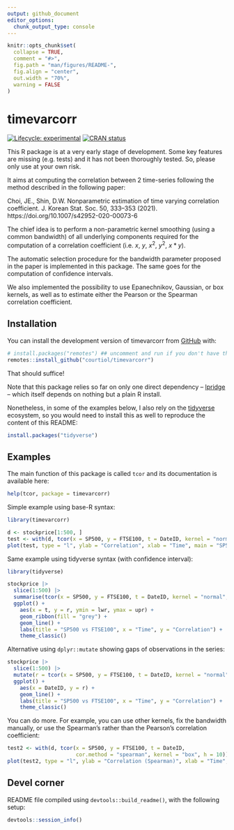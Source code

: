 ```yaml
---
output: github_document
editor_options: 
  chunk_output_type: console
---
```


<!-- README.md is generated from README.Rmd. Please edit that file -->

```r
knitr::opts_chunk$set(
  collapse = TRUE,
  comment = "#>",
  fig.path = "man/figures/README-",
  fig.align = "center",
  out.width = "70%",
  warning = FALSE
)
```

# timevarcorr

<!-- badges: start -->
[![Lifecycle:
experimental](https://img.shields.io/badge/lifecycle-experimental-orange.svg)](https://www.tidyverse.org/lifecycle/#experimental)
[![CRAN
status](https://www.r-pkg.org/badges/version/fw)](https://CRAN.R-project.org/package=timevarcorr)
<!-- badges: end -->

This R package is at a very early stage of development.
Some key features are missing (e.g. tests) and it has not been thoroughly tested.
So, please only use at your own risk.

It aims at computing the correlation between 2 time-series following the method described in the following paper:

Choi, JE., Shin, D.W. Nonparametric estimation of time varying correlation coefficient. J. Korean Stat. Soc. 50, 333–353 (2021). https://doi.org/10.1007/s42952-020-00073-6

The chief idea is to perform a non-parametric kernel smoothing (using a common bandwidth) of all underlying components required for the computation of a correlation coefficient (i.e. $x$, $y$, $x^2$, $y^2$, $x*y$).

The automatic selection procedure for the bandwidth parameter proposed in the paper is implemented in this package.
The same goes for the computation of confidence intervals.

We also implemented the possibility to use Epanechnikov, Gaussian, or box kernels, as well as to estimate either the Pearson or the Spearman correlation coefficient.


## Installation

You can install the development version of timevarcorr from [GitHub](https://github.com/) with:

``` r
# install.packages("remotes") ## uncomment and run if you don't have this package installed
remotes::install_github("courtiol/timevarcorr")
```

That should suffice!

Note that this package relies so far on only one direct dependency -- [lpridge](https://github.com/cran/lpridge) -- which itself depends on nothing but a plain R install.

Nonetheless, in some of the examples below, I also rely on the [tidyverse](https://github.com/tidyverse) ecosystem, so you would need to install this as well to reproduce the content of this README:

``` r
install.packages("tidyverse")
```


## Examples

The main function of this package is called `tcor` and its documentation is available here:

```r
help(tcor, package = timevarcorr)
```

Simple example using base-R syntax:

```r
library(timevarcorr)

d <- stockprice[1:500, ]
test <- with(d, tcor(x = SP500, y = FTSE100, t = DateID, kernel = "normal"))
plot(test, type = "l", ylab = "Correlation", xlab = "Time", main = "SP500 vs FTSE100", las = 1)
```

Same example using tidyverse syntax (with confidence interval):

```r
library(tidyverse)

stockprice |> 
  slice(1:500) |>
  summarise(tcor(x = SP500, y = FTSE100, t = DateID, kernel = "normal", CI = TRUE)) |>
  ggplot() +
    aes(x = t, y = r, ymin = lwr, ymax = upr) +
    geom_ribbon(fill = "grey") +
    geom_line() +
    labs(title = "SP500 vs FTSE100", x = "Time", y = "Correlation") +
    theme_classic()
```

Alternative using `dplyr::mutate` showing gaps of observations in the series:

```r
stockprice |> 
  slice(1:500) |>
  mutate(r = tcor(x = SP500, y = FTSE100, t = DateID, kernel = "normal", keep.missing = TRUE)$r) |>
  ggplot() +
    aes(x = DateID, y = r) +
    geom_line() +
    labs(title = "SP500 vs FTSE100", x = "Time", y = "Correlation") +
    theme_classic()
```

You can do more. For example, you can use other kernels, fix the bandwidth manually, or use the Spearman's rather than the Pearson's correlation coefficient:

```r
test2 <- with(d, tcor(x = SP500, y = FTSE100, t = DateID,
                      cor.method = "spearman", kernel = "box", h = 10))
plot(test2, type = "l", ylab = "Correlation (Spearman)", xlab = "Time", las = 1)
```


## Devel corner

README file compiled using `devtools::build_readme()`, with the following setup:

```r
devtools::session_info()
```


